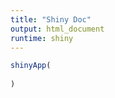 ```yaml
---
title: "Shiny Doc"
output: html_document
runtime: shiny
---
```


```r
shinyApp(
  
)
```
